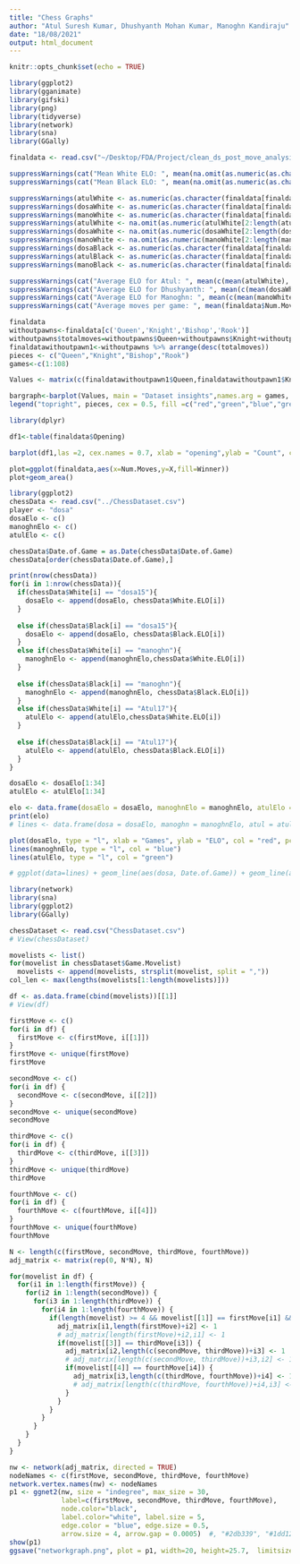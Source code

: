 ```yaml
---
title: "Chess Graphs"
author: "Atul Suresh Kumar, Dhushyanth Mohan Kumar, Manoghn Kandiraju"
date: "18/08/2021"
output: html_document
---
```


```r
knitr::opts_chunk$set(echo = TRUE)
```

```r
library(ggplot2)
library(gganimate)
library(gifski)
library(png)
library(tidyverse)
library(network)
library(sna)
library(GGally)

finaldata <- read.csv("~/Desktop/FDA/Project/clean_ds_post_move_analysis.csv")
```

```r
suppressWarnings(cat("Mean White ELO: ", mean(na.omit(as.numeric(as.character(finaldata$White.ELO)))), "\n"))
suppressWarnings(cat("Mean Black ELO: ", mean(na.omit(as.numeric(as.character(finaldata$Black.ELO)))), "\n\n"))

suppressWarnings(atulWhite <- as.numeric(as.character(finaldata[finaldata$White == "Atul17",]$White.ELO)))
suppressWarnings(dosaWhite <- as.numeric(as.character(finaldata[finaldata$White == "dosa15",]$White.ELO)))
suppressWarnings(manoWhite <- as.numeric(as.character(finaldata[finaldata$White == "manoghn",]$White.ELO)))
suppressWarnings(atulWhite <- na.omit(as.numeric(atulWhite[2:length(atulWhite)])))
suppressWarnings(dosaWhite <- na.omit(as.numeric(dosaWhite[2:length(dosaWhite)])))
suppressWarnings(manoWhite <- na.omit(as.numeric(manoWhite[2:length(manoWhite)])))
suppressWarnings(dosaBlack <- as.numeric(as.character(finaldata[finaldata$Black == "dosa15",]$Black.ELO)))
suppressWarnings(atulBlack <- as.numeric(as.character(finaldata[finaldata$Black == "Atul17",]$Black.ELO)))
suppressWarnings(manoBlack <- as.numeric(as.character(finaldata[finaldata$Black == "manoghn",]$Black.ELO)))

suppressWarnings(cat("Average ELO for Atul: ", mean(c(mean(atulWhite), mean(atulBlack))), "\n"))
suppressWarnings(cat("Average ELO for Dhushyanth: ", mean(c(mean(dosaWhite), mean(dosaBlack))), "\n"))
suppressWarnings(cat("Average ELO for Manoghn: ", mean(c(mean(manoWhite), mean(manoBlack))), "\n"))
suppressWarnings(cat("Average moves per game: ", mean(finaldata$Num.Moves), "\n"))
```

```r
finaldata
withoutpawns<-finaldata[c('Queen','Knight','Bishop','Rook')]
withoutpawns$totalmoves=withoutpawns$Queen+withoutpawns$Knight+withoutpawns$Bishop+withoutpawns$Rook
finaldatawithoutpawn1<-withoutpawns %>% arrange(desc(totalmoves))
pieces <- c("Queen","Knight","Bishop","Rook")
games<-c(1:108)

Values <- matrix(c(finaldatawithoutpawn1$Queen,finaldatawithoutpawn1$Knight,finaldatawithoutpawn1$Bishop,finaldatawithoutpawn1$Rook), nrow = 4, ncol = 108, byrow = TRUE)

bargraph<-barplot(Values, main = "Dataset insights",names.arg = games, xlab = "games", ylab = "moves count", col = c("red","green","blue","grey"))
legend("topright", pieces, cex = 0.5, fill =c("red","green","blue","grey"))
```

```r
library(dplyr)

df1<-table(finaldata$Opening)

barplot(df1,las =2, cex.names = 0.7, xlab = "opening",ylab = "Count", col = rep(c("red", "cyan", "green", "yellow", "blue"), 22))
```

```r
plot=ggplot(finaldata,aes(x=Num.Moves,y=X,fill=Winner))
plot+geom_area()
```

```r
library(ggplot2)
chessData <- read.csv("../ChessDataset.csv")
player <- "dosa"
dosaElo <- c()
manoghnElo <- c()
atulElo <- c()

chessData$Date.of.Game = as.Date(chessData$Date.of.Game)
chessData[order(chessData$Date.of.Game),]

print(nrow(chessData))
for(i in 1:nrow(chessData)){
  if(chessData$White[i] == "dosa15"){
    dosaElo <- append(dosaElo, chessData$White.ELO[i])
  }
  
  else if(chessData$Black[i] == "dosa15"){
    dosaElo <- append(dosaElo, chessData$Black.ELO[i])
  }
  else if(chessData$White[i] == "manoghn"){
    manoghnElo <- append(manoghnElo,chessData$White.ELO[i])
  }
  
  else if(chessData$Black[i] == "manoghn"){
    manoghnElo <- append(manoghnElo, chessData$Black.ELO[i])
  }
  else if(chessData$White[i] == "Atul17"){
    atulElo <- append(atulElo,chessData$White.ELO[i])
  }
  
  else if(chessData$Black[i] == "Atul17"){
    atulElo <- append(atulElo, chessData$Black.ELO[i])
  }
}

dosaElo <- dosaElo[1:34]
atulElo <- atulElo[1:34]

elo <- data.frame(dosaElo = dosaElo, manoghnElo = manoghnElo, atulElo = atulElo, Games = 34, ELO = c(800:2000))
print(elo)
# lines <- data.frame(dosa = dosaElo, manoghn = manoghnElo, atul = atulElo, date = chessData$Date.of.Game)

plot(dosaElo, type = "l", xlab = "Games", ylab = "ELO", col = "red", pch = 15, ylim = c(800, 2000))
lines(manoghnElo, type = "l", col = "blue")
lines(atulElo, type = "l", col = "green")

# ggplot(data=lines) + geom_line(aes(dosa, Date.of.Game)) + geom_line(aes(manoghn, Date.of.Game)) + geom_line(aes(atul, Date.of.Game))
```

```r
library(network)
library(sna)
library(ggplot2)
library(GGally)

chessDataset <- read.csv("ChessDataset.csv")
# View(chessDataset)

movelists <- list()
for(movelist in chessDataset$Game.Movelist)
  movelists <- append(movelists, strsplit(movelist, split = ","))
col_len <- max(lengths(movelists[1:length(movelists)]))

df <- as.data.frame(cbind(movelists))[[1]]
# View(df)

firstMove <- c()
for(i in df) {
  firstMove <- c(firstMove, i[[1]])
}
firstMove <- unique(firstMove)
firstMove

secondMove <- c()
for(i in df) {
  secondMove <- c(secondMove, i[[2]])
}
secondMove <- unique(secondMove)
secondMove

thirdMove <- c()
for(i in df) {
  thirdMove <- c(thirdMove, i[[3]])
}
thirdMove <- unique(thirdMove)
thirdMove

fourthMove <- c()
for(i in df) {
  fourthMove <- c(fourthMove, i[[4]])
}
fourthMove <- unique(fourthMove)
fourthMove

N <- length(c(firstMove, secondMove, thirdMove, fourthMove))
adj_matrix <- matrix(rep(0, N*N), N)

for(movelist in df) {
  for(i1 in 1:length(firstMove)) {
    for(i2 in 1:length(secondMove)) {
      for(i3 in 1:length(thirdMove)) {
        for(i4 in 1:length(fourthMove)) {
          if(length(movelist) >= 4 && movelist[[1]] == firstMove[i1] && movelist[[2]] == secondMove[i2]) {
            adj_matrix[i1,length(firstMove)+i2] <- 1
            # adj_matrix[length(firstMove)+i2,i1] <- 1
            if(movelist[[3]] == thirdMove[i3]) {
              adj_matrix[i2,length(c(secondMove, thirdMove))+i3] <- 1
              # adj_matrix[length(c(secondMove, thirdMove))+i3,i2] <- 1
              if(movelist[[4]] == fourthMove[i4]) {
                adj_matrix[i3,length(c(thirdMove, fourthMove))+i4] <- 1
                # adj_matrix[length(c(thirdMove, fourthMove))+i4,i3] <- 1
              }
            }
          }
        }
      }
    }
  }
}

nw <- network(adj_matrix, directed = TRUE)
nodeNames <- c(firstMove, secondMove, thirdMove, fourthMove)
network.vertex.names(nw) <- nodeNames
p1 <- ggnet2(nw, size = "indegree", max_size = 30, 
             label=c(firstMove, secondMove, thirdMove, fourthMove), 
             node.color="black", 
             label.color="white", label.size = 5, 
             edge.color = "blue", edge.size = 0.5,
             arrow.size = 4, arrow.gap = 0.0005)  #, "#2db339", "#1dd12e", "#0ced21"
show(p1)
ggsave("networkgraph.png", plot = p1, width=20, height=25.7,  limitsize = FALSE)
```




